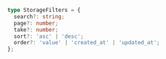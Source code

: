 ```ts
type StorageFilters = {
  search?: string;
  page?: number;
  take?: number;
  sort?: 'asc' | 'desc';
  order?: 'value' | 'created_at' | 'updated_at';
};
```
